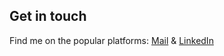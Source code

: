 ## Get in touch

Find me on the popular platforms: [Mail](mailto:luboslavaleksandrov@gmail.com) & [LinkedIn](https://www.linkedin.com/in/l-alexandrov/)
